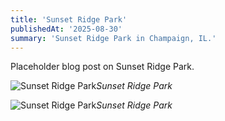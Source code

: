 ```yaml
---
title: 'Sunset Ridge Park'
publishedAt: '2025-08-30'
summary: 'Sunset Ridge Park in Champaign, IL.'
---
```


Placeholder blog post on Sunset Ridge Park.

![Sunset Ridge Park](/sunset_ridge_park/Sunset-Ridge-1.jpeg)*Sunset Ridge Park*

![Sunset Ridge Park](/sunset_ridge_park/Sunset-Ridge-2.jpeg)*Sunset Ridge Park*